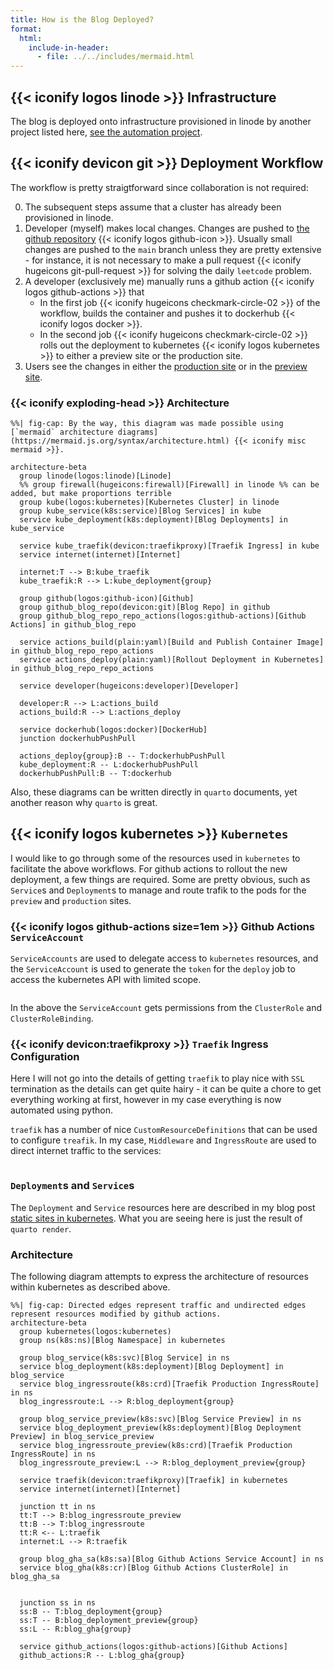 ```yaml
---
title: How is the Blog Deployed?
format:
  html:
    include-in-header:
      - file: ../../includes/mermaid.html
---
```


## {{< iconify logos linode >}} Infrastructure

The blog is deployed onto infrastructure provisioned in linode
by another project listed here, [see the automation project](./projects/automation).

## {{< iconify devicon git >}} Deployment Workflow

The workflow is pretty straigtforward since collaboration is not required:

0. The subsequent steps assume that a cluster has already been provisioned in linode.
1. Developer (myself) makes local changes. Changes are pushed to [the github repository](https://github.com/acederberg/quarto-maths) {{< iconify logos github-icon >}}.
   Usually small changes are pushed to the `main` branch unless they are
   pretty extensive - for instance, it is not necessary to make a pull request {{< iconify hugeicons git-pull-request >}}
   for solving the daily `leetcode` problem.
2. A developer (exclusively me) manually runs a github action {{< iconify logos github-actions >}}
   that
   - In the first job {{< iconify hugeicons checkmark-circle-02 >}}
     of the workflow, builds the container and pushes it to dockerhub {{< iconify logos docker >}}.
   - In the second job {{< iconify hugeicons checkmark-circle-02 >}}
     rolls out the deployment to kubernetes {{< iconify logos kubernetes >}}
     to either a preview site or the production site.
3. Users see the changes in either the [production site](https://acederberg.io)
   or in the [preview site](https://preview.acederberg.io).

### {{< iconify exploding-head >}} Architecture

```mermaid
%%| fig-cap: By the way, this diagram was made possible using [`mermaid` architecture diagrams](https://mermaid.js.org/syntax/architecture.html) {{< iconify misc mermaid >}}.

architecture-beta
  group linode(logos:linode)[Linode]
  %% group firewall(hugeicons:firewall)[Firewall] in linode %% can be added, but make proportions terrible
  group kube(logos:kubernetes)[Kubernetes Cluster] in linode
  group kube_service(k8s:service)[Blog Services] in kube
  service kube_deployment(k8s:deployment)[Blog Deployments] in kube_service

  service kube_traefik(devicon:traefikproxy)[Traefik Ingress] in kube
  service internet(internet)[Internet]

  internet:T --> B:kube_traefik
  kube_traefik:R --> L:kube_deployment{group}

  group github(logos:github-icon)[Github]
  group github_blog_repo(devicon:git)[Blog Repo] in github
  group github_blog_repo_repo_actions(logos:github-actions)[Github Actions] in github_blog_repo

  service actions_build(plain:yaml)[Build and Publish Container Image] in github_blog_repo_repo_actions
  service actions_deploy(plain:yaml)[Rollout Deployment in Kubernetes] in github_blog_repo_repo_actions

  service developer(hugeicons:developer)[Developer]

  developer:R --> L:actions_build
  actions_build:R --> L:actions_deploy

  service dockerhub(logos:docker)[DockerHub]
  junction dockerhubPushPull

  actions_deploy{group}:B -- T:dockerhubPushPull
  kube_deployment:R -- L:dockerhubPushPull
  dockerhubPushPull:B -- T:dockerhub

```

Also, these diagrams can be written directly in `quarto` documents, yet another reason why `quarto` is great.

## {{< iconify logos kubernetes >}} `Kubernetes`

I would like to go through some of the resources used in `kubernetes`
to facilitate the above workflows. For github actions to rollout the new
deployment, a few things are required. Some are pretty obvious, such as `Service`s
and `Deployment`s to manage and route trafik to the pods for the `preview`
and `production` sites.

### {{< iconify logos github-actions size=1em >}} Github Actions `ServiceAccount`

`ServiceAccounts` are used to delegate access to `kubernetes` resources, and
the `ServiceAccount` is used to generate the `token` for the `deploy` job to
access the kubernetes API with limited scope.

```.yaml

```

In the above the `ServiceAccount` gets permissions from the `ClusterRole`
and `ClusterRoleBinding`.

### {{< iconify devicon:traefikproxy >}} `Traefik` Ingress Configuration

Here I will not go into the details of getting `traefik` to play nice with
`SSL` termination as the details can get quite hairy - it can be quite a chore
to get everything working at first, however in my case everything is now
automated using python.

`traefik` has a number of nice `CustomResourceDefinitions` that can be used
to configure `treafik`. In my case, `Middleware` and `IngressRoute` are used
to direct internet traffic to the services:

```.yaml

```

### `Deployment`s and `Service`s

The `Deployment` and `Service` resources here are described in my blog
post [static sites in kubernetes](../../posts/quarto-kube-static/index.qmd).
What you are seeing here is just the result of `quarto render`.

### Architecture

The following diagram attempts to express the architecture of resources within
kubernetes as described above.

```mermaid
%%| fig-cap: Directed edges represent traffic and undirected edges represent resources modified by github actions.
architecture-beta
  group kubernetes(logos:kubernetes)
  group ns(k8s:ns)[Blog Namespace] in kubernetes

  group blog_service(k8s:svc)[Blog Service] in ns
  service blog_deployment(k8s:deployment)[Blog Deployment] in blog_service
  service blog_ingressroute(k8s:crd)[Traefik Production IngressRoute] in ns
  blog_ingressroute:L --> R:blog_deployment{group}

  group blog_service_preview(k8s:svc)[Blog Service Preview] in ns
  service blog_deployment_preview(k8s:deployment)[Blog Deployment Preview] in blog_service_preview
  service blog_ingressroute_preview(k8s:crd)[Traefik Production IngressRoute] in ns
  blog_ingressroute_preview:L --> R:blog_deployment_preview{group}

  service traefik(devicon:traefikproxy)[Traefik] in kubernetes
  service internet(internet)[Internet]

  junction tt in ns
  tt:T --> B:blog_ingressroute_preview
  tt:B --> T:blog_ingressroute
  tt:R <-- L:traefik
  internet:L --> R:traefik

  group blog_gha_sa(k8s:sa)[Blog Github Actions Service Account] in ns
  service blog_gha(k8s:cr)[Blog Github Actions ClusterRole] in blog_gha_sa


  junction ss in ns
  ss:B -- T:blog_deployment{group}
  ss:T -- B:blog_deployment_preview{group}
  ss:L -- R:blog_gha{group}

  service github_actions(logos:github-actions)[Github Actions]
  github_actions:R -- L:blog_gha{group}
```
